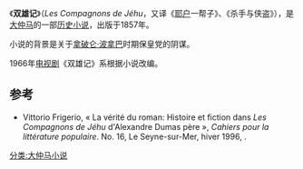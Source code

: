 《'''双雄记'''》（''Les Compagnons de Jéhu''，又译《[[耶户|耶户]]一帮子》、《杀手与侠盗》），是[[大仲马|大仲马]]的一部[[历史小说|历史小说]]，出版于1857年。

小说的背景是关于[[拿破仑·波拿巴|拿破仑·波拿巴]]时期保皇党的阴谋。

1966年[[电视剧|电视剧]]《双雄记》系根据小说改编。

==参考==
* Vittorio Frigerio, « La vérité du roman: Histoire et fiction dans ''Les Compagnons de Jéhu'' d'Alexandre Dumas père », ''Cahiers pour la littérature populaire''. No. 16, Le Seyne-sur-Mer, hiver 1996, {{p.|113-128}}.
[[分类:大仲马小说|分类:大仲马小说]]
